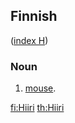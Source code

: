 ==Finnish==
([[Wiktionary:Finnish_index_h|index H]])

===Noun===

# [[mouse]].

[[fi:Hiiri]]
[[th:Hiiri]]